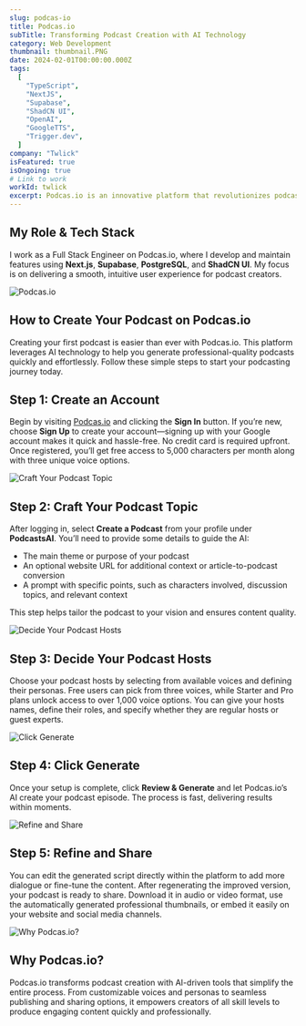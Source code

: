 ```yaml
---
slug: podcas-io
title: Podcas.io
subTitle: Transforming Podcast Creation with AI Technology
category: Web Development
thumbnail: thumbnail.PNG
date: 2024-02-01T00:00:00.000Z
tags:
  [
    "TypeScript",
    "NextJS",
    "Supabase",
    "ShadCN UI",
    "OpenAI",
    "GoogleTTS",
    "Trigger.dev",
  ]
company: "Twlick"
isFeatured: true
isOngoing: true
# Link to work
workId: twlick
excerpt: Podcas.io is an innovative platform that revolutionizes podcast creation using AI technology. It streamlines the production process, allowing users to create engaging episodes with ease. Key features include customizable characters, a vast library of lifelike voices, intuitive script editing, seamless publishing, and the ability to export both video and audio content.
---
```


## My Role & Tech Stack

I work as a Full Stack Engineer on Podcas.io, where I develop and maintain features using **Next.js**, **Supabase**, **PostgreSQL**, and **ShadCN UI**. My focus is on delivering a smooth, intuitive user experience for podcast creators.

![Podcas.io](hero.png)

## How to Create Your Podcast on Podcas.io

Creating your first podcast is easier than ever with Podcas.io. This platform leverages AI technology to help you generate professional-quality podcasts quickly and effortlessly. Follow these simple steps to start your podcasting journey today.

## Step 1: Create an Account

Begin by visiting [Podcas.io](https://podcas.io/) and clicking the **Sign In** button. If you’re new, choose **Sign Up** to create your account—signing up with your Google account makes it quick and hassle-free. No credit card is required upfront. Once registered, you’ll get free access to 5,000 characters per month along with three unique voice options.

![Craft Your Podcast Topic](stepone.PNG)

## Step 2: Craft Your Podcast Topic

After logging in, select **Create a Podcast** from your profile under **PodcastsAI**. You’ll need to provide some details to guide the AI:

- The main theme or purpose of your podcast
- An optional website URL for additional context or article-to-podcast conversion
- A prompt with specific points, such as characters involved, discussion topics, and relevant context

This step helps tailor the podcast to your vision and ensures content quality.

![Decide Your Podcast Hosts](steptwo.PNG)

## Step 3: Decide Your Podcast Hosts

Choose your podcast hosts by selecting from available voices and defining their personas. Free users can pick from three voices, while Starter and Pro plans unlock access to over 1,000 voice options. You can give your hosts names, define their roles, and specify whether they are regular hosts or guest experts.

![Click Generate](stepthree.PNG)

## Step 4: Click Generate

Once your setup is complete, click **Review & Generate** and let Podcas.io’s AI create your podcast episode. The process is fast, delivering results within moments.

![Refine and Share](stepfour.PNG)

## Step 5: Refine and Share

You can edit the generated script directly within the platform to add more dialogue or fine-tune the content. After regenerating the improved version, your podcast is ready to share. Download it in audio or video format, use the automatically generated professional thumbnails, or embed it easily on your website and social media channels.

![Why Podcas.io?](thumbnail.PNG)

## Why Podcas.io?

Podcas.io transforms podcast creation with AI-driven tools that simplify the entire process. From customizable voices and personas to seamless publishing and sharing options, it empowers creators of all skill levels to produce engaging content quickly and professionally.
